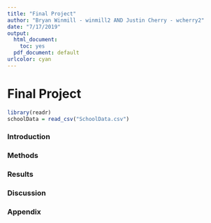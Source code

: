 ---
title: "Final Project"
author: "Bryan Winmill - winmill2 AND Justin Cherry - wcherry2"
date: "7/17/2019"
output:
  html_document: 
    toc: yes
  pdf_document: default
urlcolor: cyan
---

# Final Project

```{r}
library(readr)
schoolData = read_csv("SchoolData.csv")
```


### Introduction


### Methods


### Results


### Discussion


### Appendix


